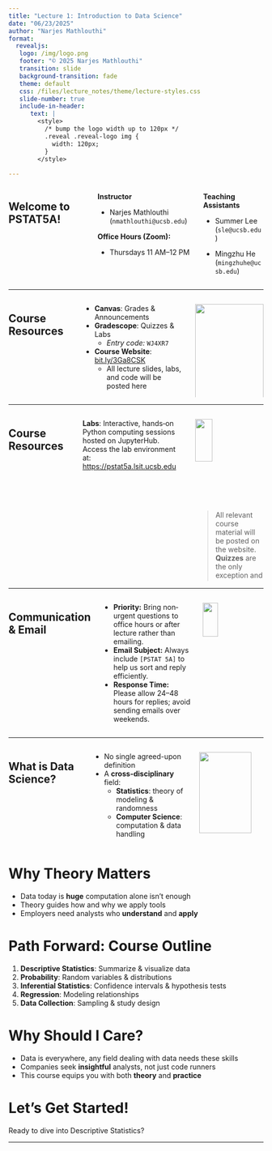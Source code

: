```yaml
---
title: "Lecture 1: Introduction to Data Science"
date: "06/23/2025"
author: "Narjes Mathlouthi"
format:
  revealjs:
   logo: /img/logo.png
   footer: "© 2025 Narjes Mathlouthi"
   transition: slide
   background-transition: fade
   theme: default
   css: /files/lecture_notes/theme/lecture-styles.css
   slide-number: true
   include-in-header:
      text: |
        <style>
          /* bump the logo width up to 120px */
          .reveal .reveal-logo img {
            width: 120px;
          }
        </style>
   
---
```



:::: {.columns}

<h2> Welcome to PSTAT5A!</h2> 

::: {.column width="55%"}

**Instructor** 

- Narjes Mathlouthi (`nmathlouthi@ucsb.edu`)  
  
**Office Hours (Zoom):** 

- Thursdays 11 AM–12 PM 
:::

::: {.column width="35%"}
**Teaching Assistants**

- Summer Lee (`sle@ucsb.edu`)  
  
- Mingzhu He (`mingzhuhe@ucsb.edu`)
:::

::::
 


---

:::: {.columns}

<h2>Course Resources</h2>

::: {.column width="60%"}

- **Canvas**: Grades & Announcements
- **Gradescope**: Quizzes & Labs  
  - _Entry code:_ `WJ4XR7`  
- **Course Website**: [bit.ly/3Ga8CSK](https://bit.ly/3Ga8CSK)
   - All lecture slides, labs, and code will be posted here

:::

::: {.column width="40%"}
![](/files/lecture_notes/Lecture_1/img/qr_code.png){width="100%"  fig-align="right" }
:::

::::




---

:::: {.columns}

<h2>Course Resources</h2>

::: {.column width="60%"}
**Labs**: Interactive, hands‐on Python computing sessions hosted on JupyterHub.  
Access the lab environment at: [https://pstat5a.lsit.ucsb.edu](https://pstat5a.lsit.ucsb.edu)
:::

::: {.column width="40%"}
![](/files/lecture_notes/Lecture_1/img/jupyterlogo.png){ width="50%"  fig-align="right" }

::: aside
> All relevant course material will be posted on the website. 
> **Quizzes** are the only exception and will be administered via Gradescope.
> **Please read the syllabus fully and carefully!**
::: 
:::
::::


---

:::: {.columns}

<h2>Communication & Email</h2>

::: {.column width="60%"}
- **Priority:** Bring non‐urgent questions to office hours or after lecture rather than emailing.  
- **Email Subject:** Always include `[PSTAT 5A]` to help us sort and reply efficiently.  
- **Response Time:** Please allow 24–48 hours for replies; avoid sending emails over weekends.  

:::

::: {.column width="40%"}
![](/files/lecture_notes/Lecture_1/img/email.png){ width="50%"  fig-align="right" }

:::
::::

---

:::: {.columns}

<h2>What is Data Science?</h2>

::: {.column width="60%"}

- No single agreed-upon definition  
- A **cross-disciplinary** field:  
  - **Statistics**: theory of modeling & randomness  
  - **Computer Science**: computation & data handling

:::

::: {.column width="40%"}
![](/files/lecture_notes/Lecture_1/img/data_science.png){ width="90%" fig-align="right"  }
:::
::::




# Why Theory Matters

- Data today is **huge** computation alone isn't enough  
- Theory guides how and why we apply tools  
- Employers need analysts who **understand** and **apply**



# Path Forward: Course Outline

1. **Descriptive Statistics**: Summarize & visualize data  
2. **Probability**: Random variables & distributions  
3. **Inferential Statistics**: Confidence intervals & hypothesis tests  
4. **Regression**: Modeling relationships  
5. **Data Collection**: Sampling & study design



# Why Should I Care?

- Data is everywhere, any field dealing with data needs these skills  
- Companies seek **insightful** analysts, not just code runners  
- This course equips you with both **theory** and **practice**



# Let’s Get Started!

Ready to dive into Descriptive Statistics?

---